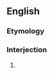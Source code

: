 ==English==

===Etymology===
{{rfe|lang=en}}

===Interjection===
{{en-interj|head=[[damn]] [[your]] [[eyes]]!}}

# {{synonym of|[[damn]] [[you]]|lang=en}}